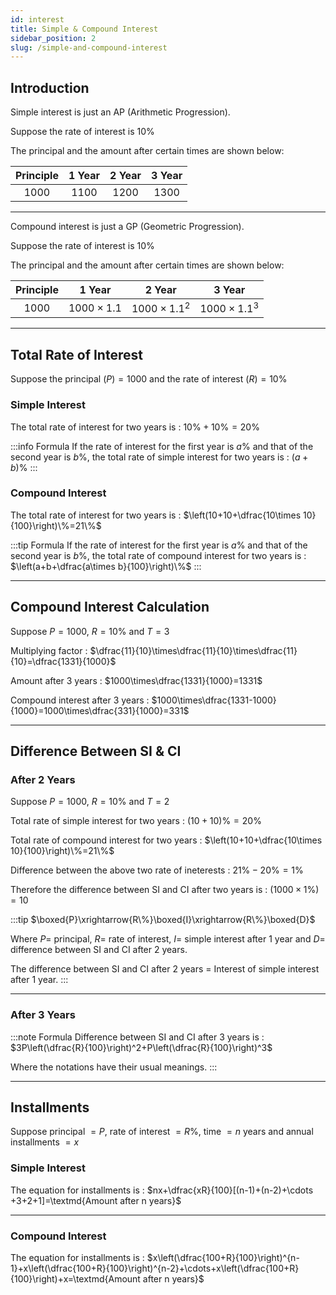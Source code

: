 ```yaml
---
id: interest
title: Simple & Compound Interest
sidebar_position: 2
slug: /simple-and-compound-interest
---
```


## Introduction

Simple interest is just an AP (Arithmetic Progression).

Suppose the rate of interest is $10\%$

The principal and the amount after certain times are shown below:

| Principle |  $1$ Year  |  $2$ Year  |  $3$ Year  |
| :---:     |  :---:     |  :---:     |  :---:     |
| $1000$    |  $1100$    |  $1200$    |  $1300$    |

---

Compound interest is just a GP (Geometric Progression).

Suppose the rate of interest is $10\%$

The principal and the amount after certain times are shown below:

| Principle |  $1$ Year            |  $2$ Year             |  $3$ Year              |
| :---:     |  :---:               |  :---:                |  :---:                 |
| $1000$    |  $1000\times 1.1$    |  $1000\times 1.1^2$   |  $1000\times 1.1^3$    |

---

## Total Rate of Interest

Suppose the principal $(P)=1000$ and the rate of interest $(R)=10\%$

### Simple Interest

The total rate of interest for two years is : $10\%+10\%=20\%$

:::info Formula
If the rate of interest for the first year is $a\%$ and that of the second year is $b\%$, the total rate of 
simple interest for two years is : $(a+b)\%$
:::

### Compound Interest

The total rate of interest for two years is : $\left(10+10+\dfrac{10\times 10}{100}\right)\%=21\%$

:::tip Formula
If the rate of interest for the first year is $a\%$ and that of the second year is $b\%$, the total rate of 
compound interest for two years is : $\left(a+b+\dfrac{a\times b}{100}\right)\%$
:::

---

## Compound Interest Calculation

Suppose $P=1000$, $R=10\%$ and $T=3$

Multiplying factor : $\dfrac{11}{10}\times\dfrac{11}{10}\times\dfrac{11}{10}=\dfrac{1331}{1000}$

Amount after $3$ years : $1000\times\dfrac{1331}{1000}=1331$

Compound interest after $3$ years : $1000\times\dfrac{1331-1000}{1000}=1000\times\dfrac{331}{1000}=331$

---

## Difference Between SI & CI

### After 2 Years

Suppose $P=1000$, $R=10\%$ and $T=2$

Total rate of simple interest for two years : $(10+10)\%=20\%$

Total rate of compound interest for two years : $\left(10+10+\dfrac{10\times 10}{100}\right)\%=21\%$

Difference between the above two rate of ineterests : $21\%-20\%=1\%$

Therefore the difference between SI and CI after two years is : $(1000\times 1\%)=10$

:::tip
$\boxed{P}\xrightarrow{R\%}\boxed{I}\xrightarrow{R\%}\boxed{D}$

Where $P=$ principal, $R=$ rate of interest, $I=$ simple interest after $1$ year and $D=$ difference between 
SI and CI after $2$ 
years.

The difference between SI and CI after $2$ years $=$ Interest of simple interest after $1$ year.
:::

---

### After 3 Years

:::note Formula
Difference between SI and CI after $3$ years is : $3P\left(\dfrac{R}{100}\right)^2+P\left(\dfrac{R}{100}\right)^3$

Where the notations have their usual meanings.
:::

---

## Installments

Suppose principal $=P$, rate of interest $=R\%$, time $=n$ years and annual installments $=x$

### Simple Interest

The equation for installments is : $nx+\dfrac{xR}{100}[(n-1)+(n-2)+\cdots +3+2+1]=\textmd{Amount after n years}$

---

### Compound Interest

The equation for installments is : $x\left(\dfrac{100+R}{100}\right)^{n-1}+x\left(\dfrac{100+R}{100}\right)^{n-2}+\cdots+x\left(\dfrac{100+R}{100}\right)+x=\textmd{Amount after n years}$